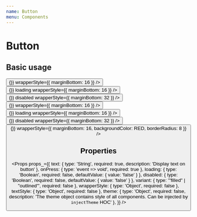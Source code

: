 ```yaml
---
name: Button
menu: Components
---
```



# Button

## Basic usage

<Playground>
  <IPhoneX screenStyle={{ padding: 16, paddingTop: 48 }}>
    <Button
      text="Filled Button"
      onPress={() => {}}
      wrapperStyle={{ marginBottom: 16 }}
    />
    <Button
      text="Loading Filled Button"
      onPress={() => {}}
      loading
      wrapperStyle={{ marginBottom: 16 }}
    />
    <Button
      text="Disabled Filled Button"
      onPress={() => {}}
      disabled
      wrapperStyle={{ marginBottom: 32 }}
    />
    <Button
      variant="outlined"
      text="Outlined Button"
      onPress={() => {}}
      wrapperStyle={{ marginBottom: 16 }}
    />
    <Button
      variant="outlined"
      text="Loading Outlined Button"
      onPress={() => {}}
      loading
      wrapperStyle={{ marginBottom: 16 }}
    />
    <Button
      variant="outlined"
      text="Disabled Outlined Button"
      onPress={() => {}}
      disabled
      wrapperStyle={{ marginBottom: 32 }}
    />
    <Button
      text="Custom Button"
      onPress={() => {}}
      wrapperStyle={{ marginBottom: 16, backgroundColor: RED, borderRadius: 8 }}
    />
  </IPhoneX>
</Playground>

## Properties

<Props props_={{
  text: { type: 'String', required: true, description: 'Display text on button' },
  onPress: { type: 'event => void', required: true },
  loading: { type: 'Boolean', required: false, defaultValue: { value: 'false' } },
  disabled: { type: 'Boolean', required: false, defaultValue: { value: 'false' } },
  variant: { type: '"filled" | "outlined"', required: false },
  wrapperStyle: { type: 'Object', required: false },
  textStyle: { type: 'Object', required: false },
  theme: { type: 'Object', required: false, description: 'The theme object contains style of all components. Can be injected by `injectTheme` HOC' },
}} />


